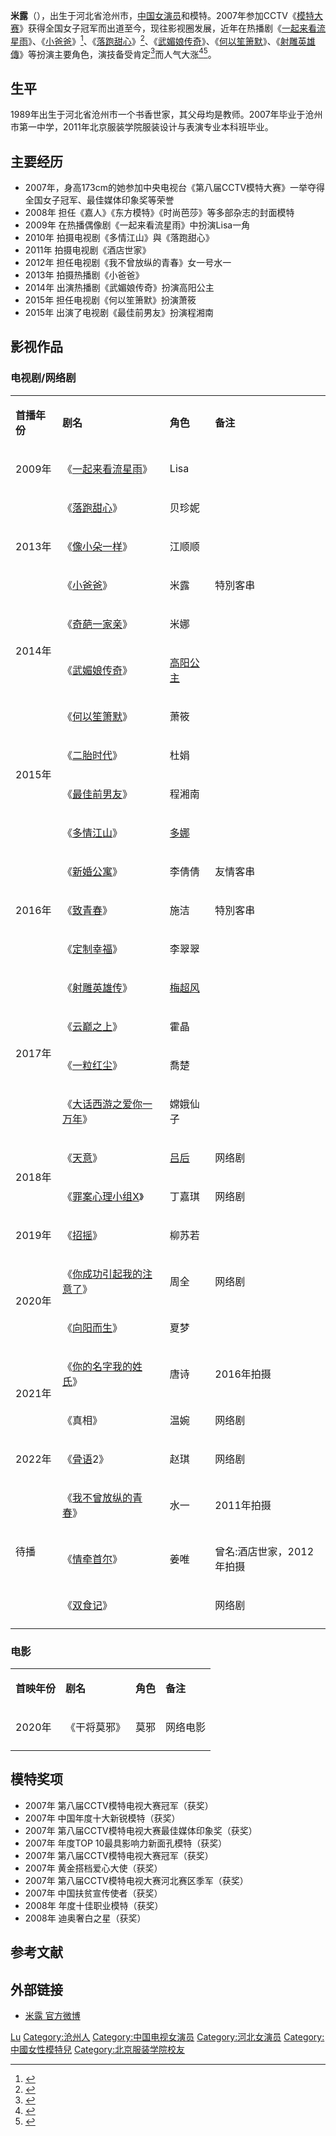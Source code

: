 {{BLPsources|time=2017-02-09}}
{{藝人
|姓名 = 米露
|類型 = 女演員
|圖片 = 
|圖片簡介 = 
|原名 =   
|英文名 = Viola
|羅馬拼音 = Mi Lu 
|綽號 =  
|出生日期 = {{birth_date_and _age|1989|7|21}}
|出生地點 = {{CHNMLD}}[[河北省|河北省]][[沧州市|沧州市]] 
|教育程度 =  [[北京服装学院|北京服装学院]] 
|国籍 ={{PRC}}
|民族 = [[汉族|汉族]]
|音樂類型 =  
|職業 = [[演员|演员]]、[[模特|模特]] 
|唱片公司 =  
|经纪公司 = [[北京东方美亚影视传媒有限公司|北京东方美亚影视传媒有限公司]]<br>[[山东影视传媒|山东影视传媒]] 
|相關團體 =  
|網站 = 
|imdb = 8613979
}}
'''米露'''（{{bd|1989年|7月21日|catIdx=M米}}），出生于河北省沧州市，[[中国|中国]][[女演员|女演员]]和模特。2007年参加CCTV《[[CCTV模特电视大赛|模特大赛]]》获得全国女子冠军而出道至今，现往影视圈发展，近年在热播剧《[[一起来看流星雨|一起来看流星雨]]》、《[[小爸爸|小爸爸]]》<ref>{{Cite web |url=http://ent.qq.com/a/20130904/009673.htm |title=《小爸爸》四卫视同步热播 米露变身职场丽人 |access-date=2015-02-14 |archive-date=2017-02-11 |archive-url=https://web.archive.org/web/20170211082528/http://ent.qq.com/a/20130904/009673.htm |dead-url=no }}</ref>、《[[落跑甜心|落跑甜心]]》<ref>{{Cite web |url=http://ent.qq.com/a/20130808/009041.htm |title=《落跑甜心》芒果热播 米露表现抢镜获青睐 |access-date=2015-02-14 |archive-date=2021-01-21 |archive-url=https://web.archive.org/web/20210121092130/https://ent.qq.com/a/20130808/009041.htm |dead-url=no }}</ref>、《[[武媚娘传奇|武媚娘传奇]]》、《[[何以笙簫默_(電視劇)|何以笙箫默]]》、《[[射雕英雄传_(2017年电视剧)|射雕英雄傳]]》等扮演主要角色，演技备受肯定<ref>{{Cite web |url=http://ent.qq.com/a/20150205/046946.htm |title=《武媚娘传奇》大结局 米露受赞“收视女王” |access-date=2015-02-14 |archive-date=2017-02-11 |archive-url=https://web.archive.org/web/20170211082415/http://ent.qq.com/a/20150205/046946.htm |dead-url=no }}</ref>而人气大涨<ref>{{Cite web |url=http://www.ah.xinhuanet.com/2015-02/09/c_1114307083.htm |title=《武媚娘》《何以》米露人气大涨好戏接不停 |access-date=2015-02-14 |archive-date=2015-02-14 |archive-url=https://web.archive.org/web/20150214175310/http://www.ah.xinhuanet.com/2015-02/09/c_1114307083.htm |dead-url=no }}</ref><ref>{{Cite web |url=http://ent.163.com/15/0209/10/AI0MCBL800031GVS.html |title=《武媚娘》《何以》热潮依旧 米露人气大涨 |access-date=2015-02-14 |archive-date=2017-02-11 |archive-url=https://web.archive.org/web/20170211075637/http://ent.163.com/15/0209/10/AI0MCBL800031GVS.html |dead-url=no }}</ref>。

==生平==
1989年出生于河北省沧州市一个书香世家，其父母均是教师。2007年毕业于沧州市第一中学，2011年北京服装学院服装设计与表演专业本科班毕业。
==主要经历==
*2007年，身高173cm的她参加中央电视台《第八届CCTV模特大赛》一举夺得全国女子冠军、最佳媒体印象奖等荣誉
*2008年 担任《嘉人》《东方模特》《时尚芭莎》等多部杂志的封面模特
*2009年 在热播偶像剧《一起来看流星雨》中扮演Lisa一角
*2010年 拍摄电视剧《多情江山》與《落跑甜心》
*2011年 拍摄电视剧《酒店世家》
*2012年 担任电视剧《我不曾放纵的青春》女一号水一
*2013年 拍摄热播剧《小爸爸》 
*2014年 出演热播剧《武媚娘传奇》扮演高阳公主
*2015年 担任电视剧《何以笙箫默》扮演萧筱
*2015年 出演了电视剧《最佳前男友》扮演程湘南

==影视作品==
=== 电视剧/网络剧 ===
{| class="wikitable"
|- style="background:pink; color:black" align="center"
|'''首播年份'''||'''剧名'''||'''角色'''||'''备注'''
|-
| 2009年|| 《[[一起来看流星雨|一起来看流星雨]]》 || Lisa || 
|-
|rowspan="3"| 2013年 || 《[[落跑甜心|落跑甜心]]》 || 贝珍妮 || 
|-
| 《[[像小朵一样|像小朵一样]]》 ||江顺顺 ||
|-
| 《[[小爸爸|小爸爸]]》 || 米露 || 特別客串
|-
|rowspan="2"|2014年 || 《[[奇葩一家亲|奇葩一家亲]]》 || 米娜 ||
|-
| 《[[武媚娘传奇|武媚娘传奇]]》 || [[高阳公主_(唐玄宗)|高阳公主]] ||
|-
|rowspan="4"| 2015年 || 《[[何以笙簫默_(電視劇)|何以笙箫默]]》 || 萧筱 || 
|-
| 《[[二胎时代|二胎时代]]》 || 杜娟 ||
|-
| 《[[最佳前男友|最佳前男友]]》 || 程湘南||
|-
|《[[多情江山|多情江山]]》 || [[孝惠章皇后|多娜]] || 
|-
|rowspan="3"|2016年||《[[新婚公寓|新婚公寓]]》 ||李倩倩  ||友情客串
|-
|《[[致青春_(电视剧)|致青春]]》 ||施洁||特別客串
|-
|《[[定制幸福|定制幸福]]》|| 李翠翠||
|-
|rowspan="4"|2017年||《[[射鵰英雄傳_(2017年電視劇)|射雕英雄传]]》||  [[梅超风|梅超风]]||
|-
| 《[[云巅之上|云巅之上]]》 || 霍晶 ||
|-
|《[[一粒红尘|一粒红尘]]》|| 喬楚||
|-
|《[[大话西游之爱你一万年|大话西游之爱你一万年]]》|| 嫦娥仙子||
|-
|rowspan="2"|2018年||《[[天意_(网络剧)|天意]]》||[[吕后|吕后]] ||网络剧
|-
|《[[罪案心理小组X|罪案心理小组X]]》|| 丁嘉琪||网络剧
|-
|2019年||《[[招摇_(电视剧)|招摇]]》 || 柳苏若 ||
|-
|rowspan="2"|2020年||《[[你成功引起我的注意了|你成功引起我的注意了]]》 || 周全|| 网络剧
|-
|《[[向阳而生|向阳而生]]》 ||夏梦 ||  
|-
|rowspan="2"|2021年||《[[妳的名字我的姓氏_(電視劇)|你的名字我的姓氏]]》||  唐诗||2016年拍摄
|-
|《真相》 || 温婉 || 网络剧
|-
| 2022年||《[[骨语|骨语]]2》 ||赵琪 || 网络剧 
|- 
|rowspan="3"| 待播 || 《[[我不曾放纵的青春|我不曾放纵的青春]]》 || 水一 ||2011年拍摄
|-
|《[[情牵首尔|情牵首尔]]》 || 姜唯 || 曾名:酒店世家，2012年拍摄
|-
| 《[[双食记|双食记]]》||    ||网络剧
|-
|}

=== 电影 ===
{| class="wikitable"
|- style="background:pink; color:black" align="center"
|'''首映年份'''||'''剧名'''||'''角色'''||'''备注'''
|-
|2020年||《干将莫邪》 || 莫邪 ||网络电影
|-
|}

==模特奖项==
*2007年 第八届CCTV模特电视大赛冠军（获奖）    
*2007年 中国年度十大新锐模特（获奖）    
*2007年 第八届CCTV模特电视大赛最佳媒体印象奖（获奖）    
*2007年 年度TOP 10最具影响力新面孔模特（获奖）    
*2007年 第八届CCTV模特电视大赛冠军（获奖）    
*2007年 黄金搭档爱心大使（获奖）    
*2007年 第八届CCTV模特电视大赛河北赛区季军（获奖）    
*2007年 中国扶贫宣传使者（获奖）  
*2008年 年度十佳职业模特（获奖）    
*2008年 迪奥奢白之星（获奖）
==参考文献==
{{reflist}}

==外部链接==
*[http://weibo.com/xiaomixiaojie 米露 官方微博] {{Wayback|url=http://weibo.com/xiaomixiaojie |date=20171029111807 }} 

{{DEFAULTSORT:Mi lu}}
[[Category:米姓|Lu]]
[[Category:沧州人|Category:沧州人]] 
[[Category:中国电视女演员|Category:中国电视女演员]]
[[Category:河北女演员|Category:河北女演员]]
[[Category:中國女性模特兒|Category:中國女性模特兒]]
[[Category:北京服装学院校友|Category:北京服装学院校友]]